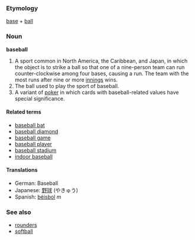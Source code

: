 ===Etymology===
[[base]] + [[ball]]

===Noun===
'''baseball'''

#A sport common in North America, the Caribbean, and Japan, in which the object is to strike a ball so that one of a nine-person team can run counter-clockwise among four bases, causing a run.  The team with the most runs after nine or more [[inning|innings]] wins.
#The ball used to play the sport of baseball.
# A variant of [[poker]] in which cards with baseball-related values have special significance.

====Related terms====
*[[baseball bat]]
*[[baseball diamond]]
*[[baseball game]]
*[[baseball player]]
*[[baseball stadium]]
*[[indoor baseball]]

====Translations====
*German: Baseball
*Japanese: [[野球]] (やきゅう)
*Spanish: [[béisbol]] ''m''

===See also===
*[[rounders]]
*[[softball]]